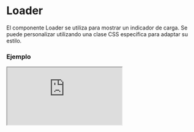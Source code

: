 
# Loader

El componente Loader se utiliza para mostrar un indicador de carga. Se puede personalizar utilizando una clase CSS específica para adaptar su estilo.

### Ejemplo

<Iframe src="https://fenextjs-component-storybook.vercel.app/iframe.html?args=&id=loader-loader--index&viewMode=story" />

### Importacion

Para importar el componente Loader, se puede hacer desde fenextjs

```tsx copy
import { Loader } from "fenextjs";
```

### Parametros

| Parametro | Tipo | Requerido | Default | Descripcion |
| --------- | ---- | --------- | ------- | ----------- |
| classNameLoader | string | no | '' | Clase CSS para personalizar el estilo del indicador de carga. |

### Storybook

Para ver el storybook del componente lo puede hacer con este [link](https://fenextjs-component-storybook.vercel.app/?path=/story/loader-loader--index)

### Usos

- Loader básico

```tsx copy
<Loader />
```

- Loader con clase personalizada

```tsx copy
<Loader classNameLoader="custom-loader" />
```

